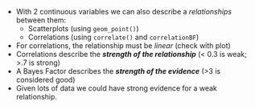 
- With 2 continuous variables we can also describe a *relationships* between them:
  - Scatterplots (using `geom_point()`)
  - Correlations (using `correlate()` and `correlationBF`)
- For correlations, the relationship must be *linear* (check with plot)
- Correlations describe the ***strength of the relationship*** (< 0.3 is weak; >.7 is strong)
- A Bayes Factor describes the ***strength of the evidence*** (>3 is considered good)
- Given lots of data we could have strong evidence for a weak relationship.
